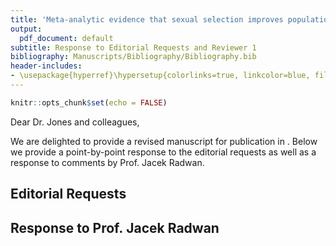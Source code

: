 ```yaml
---
title: 'Meta-analytic evidence that sexual selection improves population fitness'
output:
  pdf_document: default
subtitle: Response to Editorial Requests and Reviewer 1
bibliography: Manuscripts/Bibliography/Bibliography.bib
header-includes: 
- \usepackage{hyperref}\hypersetup{colorlinks=true, linkcolor=blue, filecolor=blue, urlcolor=blue} 
---
```


```r
knitr::opts_chunk$set(echo = FALSE)
```

Dear Dr. Jones and colleagues,

We are delighted to provide a revised manuscript for publication in \textit{Nature Communications}. Below we provide a point-by-point response to the editorial requests as well as a response to comments by Prof. Jacek Radwan.  

## Editorial Requests

\begin{enumerate}
  \item \textit{Please supply the main manuscript file in Microsoft Word or LaTeX format. Please supply a Supplementary Information file in PDF format.} \\ 
  The main manuscript is provided in LaTeX format (.tex) and the Supplementary Information is now in pdf format. However, we retain the HTML formatting for the Supplementary Information hosted on \hyperlink{https://justincally.github.io/SexualSelection/}{Github}.   

  \item \textit{Please edit the title so that it is 15 words or fewer and does not include punctuation} \\
  We have changed our title to: Meta-analytic evidence that sexual selection improves population fitness 
  
  \item \textit{The final paragraph of the Introduction should summarise the major results and conclusions of this manuscript, in the present tense.} \\
  We have now replaced our aims in the last paragraph of the last paragraph of the introduction with a summary of the major results and colnclusions of the study.  
  
  \item \textit{Please shorten all subheadings in the Results section to fewer than 60 characters including spaces.} \\
  Sexual selection is associated with higher mean values for most fitness components \textbf{to} Sexual selection improves average fitness for most traits. \\
  Sexual selection reduces phenotypic variance, for female traits in stressful environments \textbf{to} Effects of sexual selection on phenotypic variance
  
  \item \textit{Please do not use italics or bold font to convey emphasis (in both the main text and the display items).} \\
  We only use italics for latin words or abbreviations (\textit{e.g., i.e., Prima facie}) and not for emphasis.  
  
  \item \textit{Please avoid using speech marks around words or phrases. In most cases they are unnecessary.} \\
  Speech marks around the following words/phrases have now been removed: purged (l.175), softer (l.199), harder (l.199),  attractive (l.244), unambiguous (l.359).  \\
  However, we have retained single quotation marks for the following terms as they recall technical terms: 'population fitness' (l.21), 'good genes' (l.243).  
  
  \item \textit{Please make sure that mathematical terms throughout your manuscript and Supplementary Information (including in figures, figure axes, and legends) conform strictly to the guidelines} \\
  The mathematical and greek letter symbols (\textit{e.g.} $\beta$) are formatted as mathematical symbols in the submitted latex manuscript.  
  
  \item \textit{Wherever p-values are stated in the text and figure legends, please also state the name of the statistical test.} \\
  The p-values presented in the publication bias section now clearly state that they were obtained from a linear regression model. The p-values in Table 1 are clearly stated to be coming from a multilevel meta-analysis model with a corresponding z-value.    
  
  \item \textit{Please provide a full Methods section in the main manuscript file. Please note that there are no word limits to the Methods section. The Methods section must include subheadings of fewer than 60 characters including spaces. There is no word limit for the Methods section, so we recommend against splitting the methods description between the main text and Supplementary Information.} \\
  All headings are under 60 characters in length, we have some additional Supplementary Methods in the Supplementary Information but it is an appendage to the Supplementary Tables 1-3 and search terms (which would not nicely format in the main text).  
  
  \item \textit{Please rename the Methods section as "Methods".} \\
  Done 
  
  \item \textit{All Nature Communications manuscripts must include a section titled "Data Availability" as a separate section after the Methods section and before the References.} \\
  We have now ammended this section of the manuscript by seperating data availability and code availability as well as providing the relevent links to the data sources hosted on Github.  
  
  \item \textit{We strongly encourage authors to deposit all new data associated with the paper in a persistent repository where they can be freely and enduringly accessed.} \\
  We have chosen to host our data on a Github repository alongside all our code and a neatly formatted html with supplementary information in an effort to maximise transparency of our analysis as well as allowing for the data and code to be easily reproduced and built upon by future studies.  
  
  \item \textit{For all studies developing new software or using custom code in the generation or processing of datasets, a statement must be included in the Methods section, under the subheading "Code Availability", indicating whether and how the code can be accessed, including any restrictions to access. This section should also include information on the versions of any software used, if relevant, and any specific variables or parameters used to generate, test, or process the current dataset.} \\
  Done. The Supplementary Information has a section at the end with `R Session Information`, which provides details of the attached packages and parameters of the operating system.  
  
  \item \textit{Please add a reference to the source data file in the "Data Availability" section} \\
  Done. The github repository now also contains a more extensive 'READ ME', with a description of the repository organisation.  
  \item \textit{End notes} \\
  Acknowledgements, Author Contributions and Competing Interests are now found after the references.  
  
  \item \textit{Please update any preprints in the reference list with details of the published paper, if possible.} \\
  We have changed one reference that was a preprint and is now published (Li and Holman 2018). 
  
  \item \textit{Please check whether your manuscript or Supplementary Information contain third-party images, such as figures from the literature, stock photos, clip art or commercial satellite and map data.} \\
  No third-party images are included in the display items.  
  
  \item \textit{Please include a brief title for all figure legends that summarises the whole figure and does not refer to specific panels and Please ensure that figure legend titles are brief - they should not occupy more than one line in the final proof.} \\
  Figure titles are now included and illustrated in bold at the start of the figure legend. They do not occupy more than one line.  
  
  \item \textit{Please include figure legends of up to 350 words, referring to all panels within the figure.} \\
  No figure legends are above 350 words and in all cases all panels are referred to in the legend.  
  
  \item \textit{Data in tables must be free from bold/italic formatting unless this has been clearly defined in the footnote. Tables need to be black and white, fit onto a single A4 portrait page and can contain only one row of column titles. Finally, we are unable to merge cells or include vertical dividing lines or diagonal lines. Please format your tables accordingly.} \\
  Bolding in tables are now clearly defined in the footnotes, the tables are formatted in latex, contain one row of column titles and are in black and white.  
  
  \item \textit{Please ensure that table titles are brief - they should not occupy more than one line in the final proof.} \\
  Done  
  
  \item \textit{Please define any new abbreviations, symbols or colours present in your figures in the associated legends. Please do not use symbols in your legend, instead please write out the symbols in words (blue circles, red dashed line, etc.)} \\
  We include text descriptions in our figure legends. With figure 2 we have used an in-figure guide to allow the reader to easily distinguish the statistical approach used and the sex of the group.  
  
  \item \textit{In each figure and supplementary figure where error bars are used, they must be defined. One statement at the end of each figure is sufficient if the error bars are equivalent throughout the figure.} \\
  Error bars are described in the figure legends for all appropriate figures (1,2,3).  
  
  \item \textit{The only section headings permitted in the Supplementary Information are Supplementary Figures, Supplementary Tables, Supplementary Methods (although this is discouraged), Supplementary Notes, Supplementary Discussion, Supplementary References. All other section headings and numbering should be removed or relabelled.} \\
  We have a section with Supplementary Methods that details the search terms and inclusion/exclusion process. Because many of the Supplementary Tables are in reference to Supplementary Figures (i.e. contains the numerical values shown in the plot) we did not split Supplementary Figures and Supplementary Tables.  
  
  \item \textit{In the Supplementary Information file and the main manuscript text, supplementary items must be labelled and cited using only the following formats: Supplementary Figure 1, Supplementary Table 1, Supplementary Methods, Supplementary Note 1, Supplementary Discussion, and Supplementary References. Please note the use of "Supplementary" and that we do not use the "S" prefix.}\\
  This has now been changed. 
  
  \item \textit{Please replace general citations to the Supplementary Information (e.g. "see Supplementary Information") with specific citations (e.g. "See Supplementary Figure 1", etc.).}
  We have now updated the references to the Supplementary Information with specific tables/figures. Additionally, as per Prof. Jacek Radwan's comment "I hope supplementary figures will be linked to the main text, as it is somewhat difficult to find them by the number in the supplement deposited in a repository" we have created hyperlinks to the section of the Supplementary Information (the HTML version hosted on github) with the relevent table/figure.
  
  \item \textit{Supplementary References should appear at the end of the Supplementary Information file, and should be self-contained and numbered from 1. References mentioned in both the main text and the Supplementary Information should be part of both reference lists so that the Supplementary Information does not refer to the reference list in the main paper and vice versa.}\\
  The Supplementary References are formatted in the style of Nature Communications (numbered) and are seperate from the main manuscript.  
  
  \item\textit{Please supply Supplementary Software as a ZIP file and provide a legend for it in your cover letter (not in the Supplementary Information file).}\\
  Not applicable for our manuscript.
  
  \item \textit{Within the Source Data file, each figure or table (in the main manuscript and in the Supplementary Information) containing relevant data should be represented by a single sheet in an Excel document, or a single .txt file or other file type in a zipped folder. Blot and gel images should be pasted in and labelled with the relevant panel and identifying information such as the antibody used.}\\
  Source data are formatted as a single csv file. Figures 1-3 now provide the url of the repository with the source data.  
  
  \item \textit{Nature Communications uses a transparent peer review system, where for manuscripts submitted from January 2016 we are publishing the reviewer comments to the authors and author rebuttal letters of our research articles online as a supplementary peer review file. Please indicate in your cover letter when submitting the final version of your manuscript whether you wish to opt out of this scheme or not.}\\
  We are happy for peer reviews to be published.
  
  \item \textit{An updated editorial policy checklist that verifies compliance with all required editorial policies must be completed and uploaded with the revised manuscript. All points on the policy checklist must be addressed; if needed, please revise your manuscript in response to these points. Please note that this form is a dynamic "smart pdf" and must therefore be downloaded and completed in Adobe Reader, instead of opening it in a web browser. Editorial policy checklist: https://www.nature.com/authors/policies/Policy.pdf} \\
  We provide an updated copy of this checklist.

  \item \textit{An updated reporting summary must be completed and uploaded with the revised manuscript. All points on the reporting summary must be addressed; if needed, please revise your manuscript in response to these points. Please note that this form is a dynamic ""smart pdf"" and must therefore be downloaded and completed in Adobe Reader, instead of opening it in a web browser. Reporting summary: https://www.nature.com/authors/policies/ReportingSummary.pdf} \\
  We provide an updated copy of this reporting summary.
  
  \item \textit{Your paper will be accompanied by a two-sentence Editor's summary, of between 250-300 characters including spaces, when it is published on our homepage. Could you please approve the draft summary below or provide us with a suitably edited version. \\"Sexual selection has the potential to either increase or decrease absolute fitness. Here, Cally et al. perform a meta-analysis of 65 experimental evolution studies and find that sexual selection on males tends to increase fitness, especially in females and under stressful conditions."} \\
We wish to make a small change to the last sentence of the above summary:  

"Sexual selection has the potential to either increase or decrease absolute fitness. Here, Cally et al. perform a meta-analysis of 65 experimental evolution studies and find that sexual selection on males tends to increase fitness, especially in females evolving under stressful conditions."
  
  \item \textit{As part of our efforts to communicate our content to a wider audience, we endeavour to highlight papers published in Nature Communications on the journal’s Twitter account (@NatureComms). If you would like us to mention authors, institutions or lab groups in these tweets, please provide the relevant twitter handles in your cover letter upon resubmission.}\\
  Luke and my handles are now included in the cover letter.
  
  \item \textit{If you opted into the journal hosting details of a preprint version of your manuscript via a link on our dedicated website (https://nature-research-under-consideration.nature.com), it will remain on this site while you are revising your manuscript, as we consider the file to remain active. Should you wish to remove these details, please email naturecommunications@nature.com indicating your manuscript number and the link on our website that was previously sent to you. Please see our pre-publicity policy at http://www.nature.com/authors/policies/confidentiality.html For more information, please refer to our FAQ page at https://nature-research-under-consideration.nature.com/posts/19641-frequently-asked-questions} \\
  Not applicable to our manuscript.
  
\end{enumerate}

## Response to Prof. Jacek Radwan

\begin{enumerate}
  \item \textit{The authors made a good effort to address my concerns. In particular, they now report a separate analysis addressing the effect of sexual selection manipulation on traits with direct effect on population fitness, which is the most relevant analysis for the question being asked. This effect has proved ambiguous (significant with REML, but with 95\%Cis overlapping zero with Bayesian analysis), which, coupled with some evidence for publication bias (lines 147-151) , makes the main conclusion of positive effect of selection on population fitness rather tentative. This interpretational uncertainty, however, is not properly reflected in the revised manuscript, eg. in the abstract (l. 12-13 ) and discussion (172-175; 249-251). Furthermore, recommendations for conservation biology seem premature in this context.}\\
  We have modified the title and abstract of the paper, and made it clear which conclusions are supported unambiguously and which are more tentative. For example…. [provide a quote or two].

  \item \textit{Sorry for not being clear with my point on random slopes, I meant the first option the authors identified, but (as I already indicated in my original review) I appreciate that dataset at hand may make this difficult. I’m OK with the way this comment was taken into account.}\\
  We are glad that the reviewer found the modifications we made satisfactory.

  \item \textit{I appreciate the added text explaining that stronger response in females is counterintuitive (l. 195-222). However, it is still not clear what the authors mean to say about the nature of selection on females. I can see two options (which the authors also identify in their response to my question) (i) stronger correlated response in females to selection on males, compared to response in males themselves and (ii) direct effect of sexual selection manipulation on female fitness, e.g. due to increased male harassment. These two mechanisms should be clearly separated and discussed, they can have different consequences for interpretations of the results, but also on recommendations about allowing for “good genes” sexual selection in endangered species (eg. line 243).}\\
  We agree that this section of the discussion can be clearer and have modified the two paragraphs in question.

The section in questions rests upon the fundamental premise that the response to selection depends on A) genetic variance, and B) the strength of selection. This fact is captured in the Breeder’s equation, $R = h^2s$, where $R$ is the response to selection, $h^2$ is the narrow-sense heritability of the trait, and s is the selection differential. Because females responded more strongly than males did (bigger $R$ for females), our argument is that $h^2$ and/or $s$ must be bigger for females. We then list a number of mechanisms that might make $h^2$ or $s$ bigger for females.

Here are the revised paragraphs:

\subsection {Other Comments}

  \item \textit{l. 21: I wonder if defining population fitness as an average (presumably in both sexes) makes sense? As the authors state later in abstract, what really matters is fitness of demographically-limiting sex (and the traits which affect the demography).}\\
  We have not made a change here, for two reasons.

Firstly, it usually makes no difference if one thinks of population fitness as an average across all the females, or an average across both sexes. This is because the average fitness of males is always equal to the average fitness of females, assuming the population has obligate sexual reproduction and a 50:50 primary sex ratio (as most species in our meta-analysis do), because every offspring has one genetic mother and one genetic father. For example, if the average fitness across all the females is 1.1, the average fitness of all the males must be 1.1 as well, so one gets the same answer when averaging over females only, or the whole population.

Secondly, ‘population fitness’ has a prominent technical definition that has been used by eminent figures in population geneticists (e.g. Wright, Fisher and Kimura), i.e. the average across the whole population. However, many of these classic models implicitly ignored males (e.g. by assuming isogamous sexual reproduction) for reasons of mathematical tractability. Later ecological and evolutionary models have incorporated the sexes explicitly, and unsurprisingly found that adaptation in males and females has different effects on the growth rate of the population (confusingly, the growth rate of the population is also called ‘population fitness’ by many ecologists). We believe that a clear, inclusive, and universally satisfying definition of population fitness is currently missing, but it is beyond the scope of this paper – instead, we use the standard definition.

\end{enumerate}





